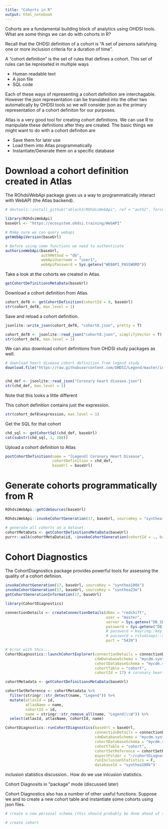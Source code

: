```yaml
---
title: "Cohorts in R"
output: html_notebook
---
```


Cohorts are a fundamental building block of analytics using OHDSI tools. What are some things we can do with cohorts in R?

Recall that the OHDSI definition of a cohort is "A set of persons satisfying one or more inclusion criteria for a duration of time".

A "cohort definition"  is the set of rules that defines a cohort. This set of rules can be represeted in multiple ways

- Human readable text
- A json file
- SQL code

Each of these ways of representing a cohort definition are interchagable. However the json representation can be translated into the other two automatically by OHDSI tools so we will consider json as the primary representation of a cohort definiton for our purposes.

Atlas is a very good tool for creating cohort definitions. We can use R to manipulate these definitions after they are created. The basic things we might want to do with a cohort definiton are

- Save them for later use
- Load them into Atlas programmatically
- Instantiate/Generate them on a specific database
 

# Download a cohort definition created in Atlas

The ROhdsiWebApi package gives us a way to programmatically interact with WebAPI (the Atlas backend). 


```r
# devtools::install_github("ablack3/ROhdsiWebApi", ref = "auth2", force = T) # install this version globally prior to tutorial, try to get this merged.
```



```r
library(ROhdsiWebApi)
baseUrl <- "https://ecosystem.ohdsi.training/WebAPI"

# Make sure we can query webapi
getWebApiVersion(baseUrl)

# Before using some functions we need to authenticate
authorizeWebApi(baseUrl, 
                authMethod = "db",
                webApiUsername = "user1",
                webApiPassword = Sys.getenv("WEBAPI_PASSWORD"))

```


Take a look at the cohorts we created in Atlas.

```r
getCohortDefinitionsMetaData(baseUrl)
```


Download a cohort definition from Atlas.


```r
cohort_def8 <- getCohortDefinition(cohortId = 8, baseUrl)
str(cohort_def8, max.level = 1)
```

Save and reload a cohort definition.

```r
jsonlite::write_json(cohort_def8, "cohort8.json", pretty = T)

cohort_def8 <- jsonlite::read_json("cohort8.json", simplifyVector = T)
str(cohort_def8, max.level = 1)
```

We can also download cohort definitions from OHDSI study packages as well.

```r
# download heart disease cohort definition from legend study
download.file("https://raw.githubusercontent.com/OHDSI/Legend/master/inst/cohorts/Coronary%20heart%20disease.json", "Coronary heart disease.json")


chd_def <- jsonlite::read_json("Coronary heart disease.json")
str(chd_def, max.level = 1)

```

Note that this looks a little different

This cohort definition contains just the expression.

```r
str(cohort_def8$expression, max.level = 1)
```

Get the SQL for that cohort

```r
chd_sql <- getCohortSql(chd_def, baseUrl)
cat(substr(chd_sql, 1, 200))
```


Upload a cohort definition to Atlas
```r
postCohortDefinition(name = "[Legend] Coronary Heart Disease",
                     cohortDefinition = chd_def,
                     baseUrl = baseUrl)
```

# Generate cohorts programmatically from R

```r
ROhdsiWebApi::getCdmSources(baseUrl)
```


```r
ROhdsiWebApi::invokeCohortGeneration(17, baseUrl, sourceKey = "synthea1k")
```


```r
# generate all cohorts on a dataset. 
cohortMetaData <- getCohortDefinitionsMetaData(baseUrl)
purrr::walk(cohortMetaData$id, ~invokeCohortGeneration(cohortId = ., baseUrl = baseUrl, sourceKey = "synthea1k"))
```

# Cohort Diagnostics

The CohortDiagnostics package provides powerful tools for assessing the quality of a cohort definion. 


```r
invokeCohortGeneration(17, baseUrl, sourceKey = "synthea100k")
invokeCohortGeneration(17, baseUrl, sourceKey = "synthea23m")
getCohortGenerationInformation(17, baseUrl)

```


```r
library(CohortDiagnostics)

connectionDetails <- createConnectionDetails(dbms = "redshift",
                                             user = "master",
                                             server = Sys.getenv("DB_SERVER"),
                                             password = Sys.getenv("DB_PASSWORD"),
                                             # password = keyring::key_get(), # use the keyring package to store and retreive passwords
                                             # password = rstudioapi::askForPassword(), # interactively prompt for password
                                             port = "5439")

```


```r
# error with this...
CohortDiagnostics::launchCohortExplorer(connectionDetails = connectionDetails,
                                        cdmDatabaseSchema = "mycdm.synthea100k",
                                        cohortDatabaseSchema = "mycdm.synthea100kresults",
                                        cohortTable = "cohort",
                                        cohortId = 17) # coronary heart disease
```



```r


cohortMetadata <- getCohortDefinitionsMetaData(baseUrl)

cohortSetReference <- cohortMetadata %>% 
  filter(stringr::str_detect(name, "Legend")) %>% 
  mutate(atlasId = id,
         atlasName = name,
         cohortId = id,
         name = stringr::str_remove_all(name, "Legend|\\W")) %>% 
  select(atlasId, atlasName, cohortId, name)

CohortDiagnostics::runCohortDiagnostics(baseUrl = baseUrl,
                                        connectionDetails = connectionDetails,
                                        cdmDatabaseSchema = "mycdm.synthea100k",
                                        cohortDatabaseSchema = "mycdm.synthea100kresults",
                                        cohortTable = "cohort", 
                                        cohortSetReference = cohortSetReference,
                                        exportFolder = "~/cohortDiagnosticsExport",
                                        runInclusionStatistics = F,
                                        databaseId = "synthea100k")
```



inclusion statistics discussion.. How do we use inlcusion statistics.

Cohort Diagnosits in "package" mode (discussed later)



Cohort Diagnostics also has a number of other useful functions. 
Suppose we and to create a new cohort table and instantiate some cohorts using json files.


```r
# create a new personal schema (this should probably be done ahead of the course for each user)

# create cohort





```


